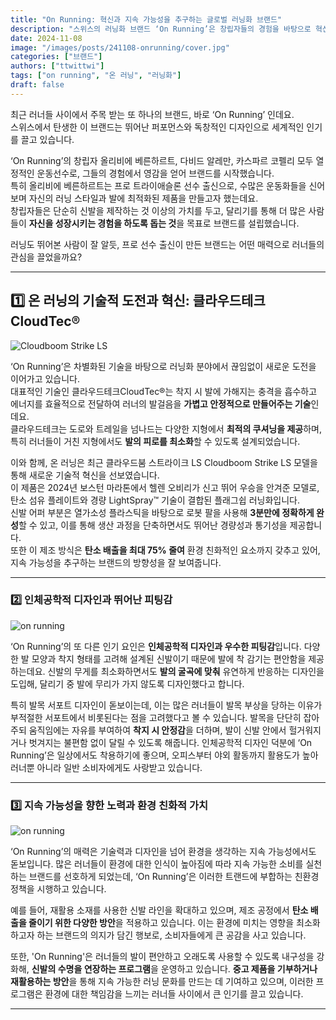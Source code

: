 ```yaml
---
title: "On Running: 혁신과 지속 가능성을 추구하는 글로벌 러닝화 브랜드"
description: "스위스의 러닝화 브랜드 ‘On Running’은 창립자들의 경험을 바탕으로 혁신적 기술력과 환경을 고려한 지속 가능성을 통해 러너들에게 특별한 가치를 제공하고 있는데요. 'On Running'은 어떤 매력으로 러너들의 관심을 끌었을까요?"
date: 2024-11-08
image: "/images/posts/241108-onrunning/cover.jpg"
categories: ["브랜드"]
authors: ["ttwittwi"]
tags: ["on running", "온 러닝", "러닝화"]
draft: false
---
```


최근 러너들 사이에서 주목 받는 또 하나의 브랜드, 바로 ‘On Running’ 인데요.  
스위스에서 탄생한 이 브랜드는 뛰어난 퍼포먼스와 독창적인 디자인으로 세계적인 인기를 끌고 있습니다.

‘On Running’의 창립자 올리비에 베른하르트, 다비드 알레만, 카스파르 코펠리 모두 열정적인 운동선수로, 그들의 경험에서 영감을 얻어 브랜드를 시작했습니다.  
특히 올리비에 베른하르트는 프로 트라이애슬론 선수 출신으로, 수많은 운동화들을 신어보며 자신의 러닝 스타일과 발에 최적화된 제품을 만들고자 했는데요.  
창립자들은 단순히 신발을 제작하는 것 이상의 가치를 두고, 달리기를 통해 더 많은 사람들이 **자신을 성장시키는 경험을 하도록 돕는 것**을 목표로 브랜드를 설립했습니다.  

러닝도 뛰어본 사람이 잘 알듯, 프로 선수 출신이 만든 브랜드는 어떤 매력으로 러너들의 관심을 끌었을까요?

---

## 1️⃣ 온 러닝의 기술적 도전과 혁신: 클라우드테크 CloudTec®

<Image 
src="/images/posts/241108-onrunning/01.avif" 
alt="Cloudboom Strike LS" 
layout="responsive" 
caption="Cloudboom Strike LS ⓒon running"
/>

 ‘On Running’은 차별화된 기술을 바탕으로 러닝화 분야에서 끊임없이 새로운 도전을 이어가고 있습니다.  
대표적인 기술인 클라우드테크CloudTec®는 착지 시 발에 가해지는 충격을 흡수하고 에너지를 효율적으로 전달하여 러너의 발걸음을 **가볍고 안정적으로 만들어주는 기술**인데요.  
클라우드테크는 도로와 트레일을 넘나드는 다양한 지형에서 **최적의 쿠셔닝을 제공**하며, 특히 러너들이 거친 지형에서도 **발의 피로를 최소화**할 수 있도록 설계되었습니다.  

 이와 함께, 온 러닝은 최근 클라우드붐 스트라이크 LS Cloudboom Strike LS 모델을 통해 새로운 기술적 혁신을 선보였습니다.  
이 제품은 2024년 보스턴 마라톤에서 헬렌 오비리가 신고 뛰어 우승을 안겨준 모델로, 탄소 섬유 플레이트와 경량 LightSpray™ 기술이 결합된 플래그쉽 러닝화입니다.  
신발 어퍼 부분은 열가소성 플라스틱을 바탕으로 로봇 팔을 사용해 **3분만에 정확하게 완성**할 수 있고, 이를 통해 생산 과정을 단축하면서도 뛰어난 경량성과 통기성을 제공합니다.  
또한 이 제조 방식은 **탄소 배출을 최대 75% 줄여** 환경 친화적인 요소까지 갖추고 있어, 지속 가능성을 추구하는 브랜드의 방향성을 잘 보여줍니다​.  

---

### 2️⃣ 인체공학적 디자인과 뛰어난 피팅감

<Image 
src="/images/posts/241108-onrunning/02.webp" 
alt="on running" 
layout="responsive" 
caption="ⓒon running"
/>

 ‘On Running’의 또 다른 인기 요인은 **인체공학적 디자인과 우수한 피팅감**입니다. 
다양한 발 모양과 착지 형태를 고려해 설계된 신발이기 때문에 발에 착 감기는 편안함을 제공하는데요. 
신발의 무게를 최소화하면서도 **발의 굴곡에 맞춰** 유연하게 반응하는 디자인을 도입해, 달리기 중 발에 무리가 가지 않도록 디자인했다고 합니다.

 특히 발목 서포트 디자인이 돋보이는데, 이는 많은 러너들이 발목 부상을 당하는 이유가 부적절한 서포트에서 비롯된다는 점을 고려했다고 볼 수 있습니다. 
발목을 단단히 잡아주되 움직임에는 자유를 부여하여 **착지 시 안정감**을 더하며, 발이 신발 안에서 헐거워지거나 벗겨지는 불편함 없이 달릴 수 있도록 해줍니다. 
인체공학적 디자인 덕분에 ‘On Running’은 일상에서도 착용하기에 좋으며, 오피스부터 야외 활동까지 활용도가 높아 러너뿐 아니라 일반 소비자에게도 사랑받고 있습니다.

---

### 3️⃣ 지속 가능성을 향한 노력과 환경 친화적 가치

<Image 
src="/images/posts/241108-onrunning/03.avif" 
alt="on running" 
layout="responsive" 
caption="ⓒon running"
/>

‘On Running’의 매력은 기술력과 디자인을 넘어 환경을 생각하는 지속 가능성에서도 돋보입니다. 
많은 러너들이 환경에 대한 인식이 높아짐에 따라 지속 가능한 소비를 실천하는 브랜드를 선호하게 되었는데, ‘On Running’은 이러한 트랜드에 부합하는 친환경 정책을 시행하고 있습니다. 

 예를 들어, 재활용 소재를 사용한 신발 라인을 확대하고 있으며, 제조 공정에서 **탄소 배출을 줄이기 위한 다양한 방안**을 적용하고 있습니다. 
이는 환경에 미치는 영향을 최소화하고자 하는 브랜드의 의지가 담긴 행보로, 소비자들에게 큰 공감을 사고 있습니다.

 또한, 'On Running'은 러너들의 발이 편안하고 오래도록 사용할 수 있도록 내구성을 강화해, **신발의 수명을 연장하는 프로그램**을 운영하고 있습니다. 
 **중고 제품을 기부하거나 재활용하는 방안**을 통해 지속 가능한 러닝 문화를 만드는 데 기여하고 있으며, 이러한 프로그램은 환경에 대한 책임감을 느끼는 러너들 사이에서 큰 인기를 끌고 있습니다.

---